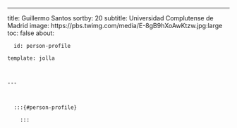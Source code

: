 ---
title: Guillermo Santos
sortby: 20
subtitle: Universidad Complutense de Madrid
image: https://pbs.twimg.com/media/E-8gB9hXoAwKtzw.jpg:large
toc: false
about:

      id: person-profile

    template: jolla

    

    ---

      

      :::{#person-profile}

        :::

